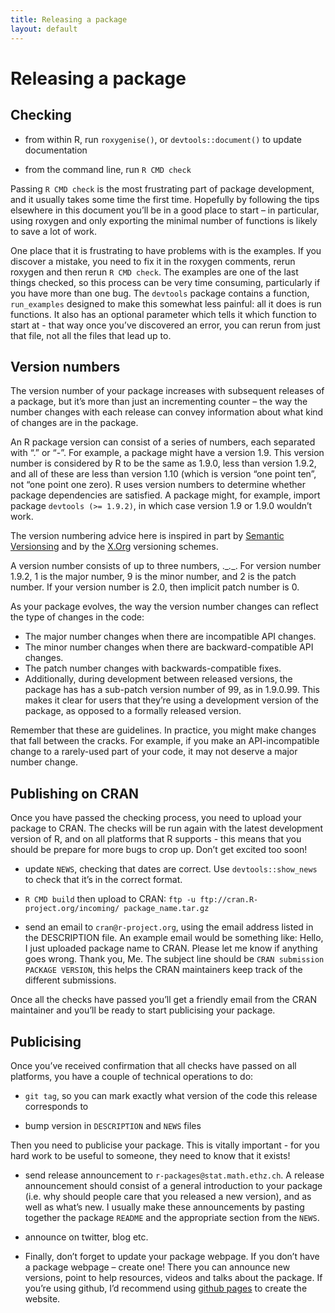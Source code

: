 ```yaml
---
title: Releasing a package
layout: default
---
```


# Releasing a package

## Checking

* from within R, run `roxygenise()`, or `devtools::document()` to update
  documentation

* from the command line, run `R CMD check`

Passing `R CMD check` is the most frustrating part of package development, and it usually takes some time the first time. Hopefully by following the tips elsewhere in this document you'll be in a good place to start – in particular, using roxygen and only exporting the minimal number of functions is likely to save a lot of work.

One place that it is frustrating to have problems with is the examples. If you discover a mistake, you need to fix it in the roxygen comments, rerun roxygen and then rerun `R CMD check`. The examples are one of the last things checked, so this process can be very time consuming, particularly if you have more than one bug. The `devtools` package contains a function, `run_examples` designed to make this somewhat less painful: all it does is run functions. It also has an optional parameter which tells it which function to start at - that way once you've discovered an error, you can rerun from just that file, not all the files that lead up to.

## Version numbers

The version number of your package increases with subsequent releases of a package, but it's more than just an incrementing counter -- the way the number changes with each release can convey information about what kind of changes are in the package.

An R package version can consist of a series of numbers, each separated with "." or "-". For example, a package might have a version 1.9. This version number is considered by R to be the same as 1.9.0, less than version 1.9.2, and all of these are less than version 1.10 (which is version "one point ten", not "one point one zero). R uses version numbers to determine whether package dependencies are satisfied. A package might, for example, import package `devtools (>= 1.9.2)`, in which case version 1.9 or 1.9.0 wouldn't work.

The version numbering advice here is inspired in part by [Semantic Versionsing](http://semver.org) and by the [X.Org](http://www.x.org/releases/X11R7.7/doc/xorg-docs/Versions.html) versioning schemes.

A version number consists of up to three numbers, _<major>_._<minor>_._<patch>_. For version number 1.9.2, 1 is the major number, 9 is the minor number, and 2 is the patch number. If your version number is 2.0, then implicit patch number is 0.

As your package evolves, the way the version number changes can reflect the type of changes in the code:

* The major number changes when there are incompatible API changes.
* The minor number changes when there are backward-compatible API changes.
* The patch number changes with backwards-compatible fixes.
* Additionally, during development between released versions, the package has has a sub-patch version number of 99, as in 1.9.0.99. This makes it clear for users that they're using a development version of the package, as opposed to a formally released version.

Remember that these are guidelines. In practice, you might make changes that fall between the cracks. For example, if you make an API-incompatible change to a rarely-used part of your code, it may not deserve a major number change.

## Publishing on CRAN

Once you have passed the checking process, you need to upload your package to CRAN.  The checks will be run again with the latest development version of R, and on all platforms that R supports - this means that you should be prepare for more bugs to crop up.  Don't get excited too soon!

* update `NEWS`, checking that dates are correct. Use `devtools::show_news` to
  check that it's in the correct format.

* `R CMD build` then upload to CRAN: 
  `ftp -u ftp://cran.R-project.org/incoming/ package_name.tar.gz`

* send an email to `cran@r-project.org`, using the email address listed in the DESCRIPTION file. An example email would be something like: Hello, I just uploaded package name to CRAN. Please let me know if anything goes wrong. Thank you, Me. The subject line should be `CRAN submission PACKAGE VERSION`, this helps the CRAN maintainers keep track of the different submissions.

Once all the checks have passed you'll get a friendly email from the CRAN maintainer and you'll be ready to start publicising your package.

## Publicising

Once you've received confirmation that all checks have passed on all platforms, you have a couple of technical operations to do:

* `git tag`, so you can mark exactly what version of the code this release
  corresponds to

* bump version in `DESCRIPTION` and `NEWS` files

Then you need to publicise your package.  This is vitally important - for you hard work to be useful to someone, they need to know that it exists!

* send release announcement to `r-packages@stat.math.ethz.ch`. A release
  announcement should consist of a general introduction to your package (i.e.
  why should people care that you released a new version), and as well as
  what's new. I usually make these announcements by pasting together the
  package `README` and the appropriate section from the `NEWS`.

* announce on twitter, blog etc.

* Finally, don't forget to update your package webpage. If you don't have a
  package webpage – create one! There you can announce new versions, point to
  help resources, videos and talks about the package. If you're using github,
  I'd recommend using [github pages](http://pages.github.com/) to create the
  website.
  